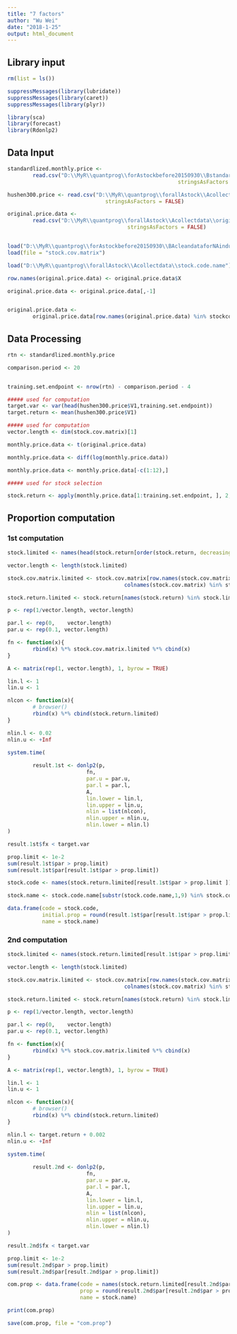 ```yaml
---
title: "7 factors"
author: "Wu Wei"
date: "2018-1-25"
output: html_document
---
```




## Library input
```r
rm(list = ls())

suppressMessages(library(lubridate))
suppressMessages(library(caret))
suppressMessages(library(plyr))

library(sca)
library(forecast)
library(Rdonlp2)

```

## Data Input
```r
standardlized.monthly.price <- 
        read.csv("D:\\MyR\\quantprog\\forAstockbefore20150930\\Bstandardlizefactor\\standardlized.monthly.price.csv", 
                                                      stringsAsFactors = FALSE)

hushen300.price <- read.csv("D:\\MyR\\quantprog\\forallAstock\\Acollectdata\\hushen300.monthly.price.csv",
                               stringsAsFactors = FALSE)

original.price.data <- 
        read.csv("D:\\MyR\\quantprog\\forallAstock\\Acollectdata\\originaldata\\original.price.data.csv", 
                                      stringsAsFactors = FALSE)


load("D:\\MyR\\quantprog\\forAstockbefore20150930\\BAcleandataforNAindustry\\stockcode")
load(file = "stock.cov.matrix")

load("D:\\MyR\\quantprog\\forallAstock\\Acollectdata\\stock.code.name")

```

```r
row.names(original.price.data) <- original.price.data$X

original.price.data <- original.price.data[,-1]


original.price.data <- 
        original.price.data[row.names(original.price.data) %in% stockcode,]

```



## Data Processing
```r
rtn <- standardlized.monthly.price
```

```r
comparison.period <- 20


training.set.endpoint <- nrow(rtn) - comparison.period - 4
```

```r
##### used for computation
target.var <- var(head(hushen300.price$V1,training.set.endpoint))
target.return <- mean(hushen300.price$V1)
```

```r
##### used for computation
vector.length <- dim(stock.cov.matrix)[1]
```


```r
monthly.price.data <- t(original.price.data)

monthly.price.data <- diff(log(monthly.price.data))


```

```r
monthly.price.data <- monthly.price.data[-c(1:12),]
```


```r
##### used for stock selection

stock.return <- apply(monthly.price.data[1:training.set.endpoint, ], 2, median,na.rm = TRUE)

```


## Proportion computation

### 1st computation

```r
stock.limited <- names(head(stock.return[order(stock.return, decreasing = TRUE)], 200))

vector.length <- length(stock.limited)

stock.cov.matrix.limited <- stock.cov.matrix[row.names(stock.cov.matrix) %in% stock.limited,
                                     colnames(stock.cov.matrix) %in% stock.limited]

stock.return.limited <- stock.return[names(stock.return) %in% stock.limited]
```


```r
p <- rep(1/vector.length, vector.length)

par.l <- rep(0,    vector.length)
par.u <- rep(0.1, vector.length)

fn <- function(x){
        rbind(x) %*% stock.cov.matrix.limited %*% cbind(x)
}

A <- matrix(rep(1, vector.length), 1, byrow = TRUE)

lin.l <- 1
lin.u <- 1

nlcon <- function(x){
        # browser()
        rbind(x) %*% cbind(stock.return.limited)
}

nlin.l <- 0.02
nlin.u <- +Inf
```


```r
system.time(
        
        result.1st <- donlp2(p,
                         fn,
                         par.u = par.u,
                         par.l = par.l,
                         A,
                         lin.lower = lin.l,
                         lin.upper = lin.u,
                         nlin = list(nlcon),
                         nlin.upper = nlin.u,
                         nlin.lower = nlin.l)        
)

```

```r
result.1st$fx < target.var

prop.limit <- 1e-2
sum(result.1st$par > prop.limit)
sum(result.1st$par[result.1st$par > prop.limit])

stock.code <- names(stock.return.limited[result.1st$par > prop.limit ])

stock.name <- stock.code.name[substr(stock.code.name,1,9) %in% stock.code]

data.frame(code = stock.code, 
           initial.prop = round(result.1st$par[result.1st$par > prop.limit ] * 100, digits = 2),
           name = stock.name) 
```

### 2nd computation

```r
stock.limited <- names(stock.return.limited[result.1st$par > prop.limit ])

vector.length <- length(stock.limited)

stock.cov.matrix.limited <- stock.cov.matrix[row.names(stock.cov.matrix) %in% stock.limited,
                                     colnames(stock.cov.matrix) %in% stock.limited]

stock.return.limited <- stock.return[names(stock.return) %in% stock.limited]
```


```r
p <- rep(1/vector.length, vector.length)

par.l <- rep(0,    vector.length)
par.u <- rep(0.1, vector.length)

fn <- function(x){
        rbind(x) %*% stock.cov.matrix.limited %*% cbind(x)
}

A <- matrix(rep(1, vector.length), 1, byrow = TRUE)

lin.l <- 1
lin.u <- 1

nlcon <- function(x){
        # browser()
        rbind(x) %*% cbind(stock.return.limited)
}

nlin.l <- target.return + 0.002
nlin.u <- +Inf
```


```r
system.time(
        
        result.2nd <- donlp2(p,
                         fn,
                         par.u = par.u,
                         par.l = par.l,
                         A,
                         lin.lower = lin.l,
                         lin.upper = lin.u,
                         nlin = list(nlcon),
                         nlin.upper = nlin.u,
                         nlin.lower = nlin.l)        
)

```

```r
result.2nd$fx < target.var

prop.limit <- 1e-2
sum(result.2nd$par > prop.limit)
sum(result.2nd$par[result.2nd$par > prop.limit])

com.prop <- data.frame(code = names(stock.return.limited[result.2nd$par > prop.limit ]), 
                       prop = round(result.2nd$par[result.2nd$par > prop.limit ] * 100, digits = 2),
                       name = stock.name) 

print(com.prop)
```


```r
save(com.prop, file = "com.prop")
```




